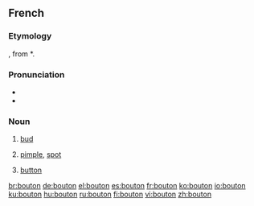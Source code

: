 ==French==
===Etymology===
{{OF.|fr}} {{term|boton}}, from {{LL.|fr}} *{{term||buttōnem}}.

===Pronunciation===
*{{audio|Fr-bouton.ogg|audio}}
*{{IPA|/butɔ̃/}}

===Noun===
{{fr-noun|m}}

# {{botany|lang=fr}} [[bud]]
# [[pimple]], [[spot]]
# {{context|clothing|technology|lang=fr}} [[button]]

[[br:bouton]]
[[de:bouton]]
[[el:bouton]]
[[es:bouton]]
[[fr:bouton]]
[[ko:bouton]]
[[io:bouton]]
[[ku:bouton]]
[[hu:bouton]]
[[ru:bouton]]
[[fi:bouton]]
[[vi:bouton]]
[[zh:bouton]]